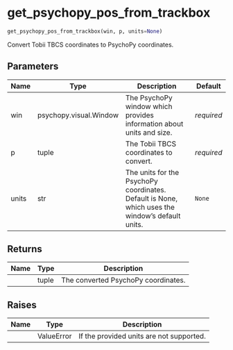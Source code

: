 # get_psychopy_pos_from_trackbox { #DeToX.get_psychopy_pos_from_trackbox }

```python
get_psychopy_pos_from_trackbox(win, p, units=None)
```

Convert Tobii TBCS coordinates to PsychoPy coordinates.

## Parameters {.doc-section .doc-section-parameters}

| Name   | Type                   | Description                                                                                     | Default    |
|--------|------------------------|-------------------------------------------------------------------------------------------------|------------|
| win    | psychopy.visual.Window | The PsychoPy window which provides information about units and size.                            | _required_ |
| p      | tuple                  | The Tobii TBCS coordinates to convert.                                                          | _required_ |
| units  | str                    | The units for the PsychoPy coordinates. Default is None, which uses the window's default units. | `None`     |

## Returns {.doc-section .doc-section-returns}

| Name   | Type   | Description                         |
|--------|--------|-------------------------------------|
|        | tuple  | The converted PsychoPy coordinates. |

## Raises {.doc-section .doc-section-raises}

| Name   | Type       | Description                              |
|--------|------------|------------------------------------------|
|        | ValueError | If the provided units are not supported. |